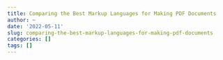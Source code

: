 ```yaml
---
title: Comparing the Best Markup Languages for Making PDF Documents
author: ~
date: '2022-05-11'
slug: comparing-the-best-markup-languages-for-making-pdf-documents
categories: []
tags: []
---
```


